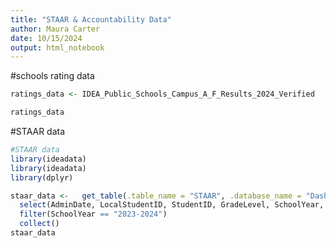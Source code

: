 ```yaml
---
title: "STAAR & Accountability Data"
author: Maura Carter
date: 10/15/2024
output: html_notebook
---
```


#schools rating data

```r

ratings_data <- IDEA_Public_Schools_Campus_A_F_Results_2024_Verified

ratings_data

```



#STAAR data
```r
#STAAR data
library(ideadata)
library(ideadata)
library(dplyr)

staar_data <-   get_table(.table_name = "STAAR", .database_name = "Dashboard", .schema = "dbo", .server_name = "RGVPDRA-DASQL") %>%
  select(AdminDate, LocalStudentID, StudentID, GradeLevel, SchoolYear, TestVersion, RawScore, ScaleScore, LevelII, LevelIII, LevelIIFinal, BestRecord, Percentile, Growth) %>%
  filter(SchoolYear == "2023-2024")
  collect() 
staar_data



```